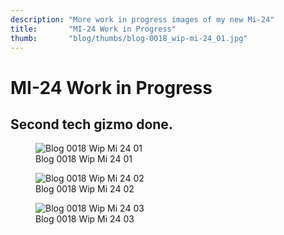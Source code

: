 ```yaml
---
description: "More work in progress images of my new Mi-24"
title:       "MI-24 Work in Progress"
thumb:       "blog/thumbs/blog-0018_wip-mi-24_01.jpg"
---
```


MI-24 Work in Progress
======================

Second tech gizmo done.
-----------------------

![Blog 0018 Wip Mi 24 01](/images/blog/blog-0018_wip-mi-24_01.jpg)

![Blog 0018 Wip Mi 24 02](/images/blog/blog-0018_wip-mi-24_02.jpg)

![Blog 0018 Wip Mi 24 03](/images/blog/blog-0018_wip-mi-24_03.jpg)

